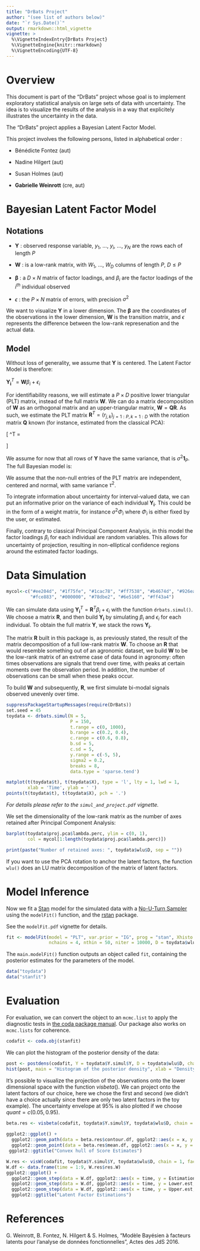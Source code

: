---
title: "DrBats Project"
author: "(see list of authors below)"
date: "`r Sys.Date()`"
output: rmarkdown::html_vignette
vignette: >
  %\VignetteIndexEntry{DrBats Project}
  %\VignetteEngine{knitr::rmarkdown}
  %\VignetteEncoding{UTF-8}
---

# Overview

This document is part of the "DrBats" project whose goal is to implement exploratory statistical analysis on large sets of data with uncertainty.  The idea is to visualize the results of the analysis in a way that explicitely illustrates the uncertainty in the data.

The "DrBats" project applies a Bayesian Latent Factor Model.

This project involves the following persons, listed in alphabetical order :

* Bénédicte Fontez (aut)

* Nadine Hilgert (aut)

* Susan Holmes (aut)

* **Gabrielle Weinrott** (cre, aut)

# Bayesian Latent Factor Model

## Notations

* $\mathbf{Y}$ : observed response variable, $y_1$, ..., $y_i$, ..., $y_N$ are the rows each of length $P$

* $\mathbf{W}$ : is a low-rank matrix, with $W_1$, ..., $W_D$ columns of length $P$, $D \leq P$

* $\mathbf{\beta}$ : a $D \times N$ matrix of factor loadings, and $\beta_i$ are the factor loadings of the $i^{th}$ individual observed

* $\epsilon$ : the $P \times N$ matrix of errors, with precision $\sigma^2$


We want to visualize $\mathbf{Y}$ in a lower dimension.  The $\mathbf{\beta}$ are the coordinates of the observations in the lower dimension, $\mathbf{W}$ is the transition matrix, and $\epsilon$ represents the difference between the low-rank represenation and the actual data.


## Model

Without loss of generality, we assume that $\mathbf{Y}$ is centered. The Latent Factor Model is therefore:

$\mathbf{Y_i}^T = \mathbf{W}\beta_i + \epsilon_i$

For identifiability reasons, we will estimate a $P \times D$ positive lower triangular (PLT) matrix, instead of the full matrix $\mathbf{W}$. We can do a matrix decomposition of $\mathbf{W}$ as an orthogonal matrix and an upper-triangular matrix, $\mathbf{W} = \mathbf{Q} \mathbf{R}$.  As such, we estimate the PLT matrix $\mathbf{R}^T = \left(r_{j, k}\right)_{j = 1:P, k = 1:D}$ with the rotation matrix $\mathbf{Q}$ known (for instance, estimated from the classical PCA):

  \[ \mathbf{R}^T = \begin{pmatrix}
    r_{1, 1} & 0 & \cdots &  0\\
    r_{2, 1} & r_{2, 2} & \ddots & 0 \\
    r_{3, 1} & r_{3, 2} & \ddots &  \vdots \\
    \vdots &  & \ddots & r_{P, D}
    \end{pmatrix} \]

We assume for now that all rows of $\mathbf{Y}$ have the same variance, that is $\sigma^2 \mathbf{1}_P$. The full Bayesian model is:

\begin{eqnarray}\label{model}
\mathbf{Y_i}^T|\mathbf{R}^T, \beta_i, \sigma^2 &\overset{i.i.d.}{\sim}&  \mathcal{N}_P(\mathbf{R}^T\beta_i, \sigma^2 \mathbf{1}_P)
\end{eqnarray}

\begin{eqnarray*}
\beta_i & \overset{i.i.d.}{\sim}& \mathcal{N}_D(0, \mathbf{1}_D) \\
r_{j, k} & \overset{i.i.d.}{\sim}& \mathcal{N}(0, \tau^2) \\
\sigma^2, \tau^2 &\sim& IG(0.001, 0.001)
\end{eqnarray*}

We assume that the non-null entries of the PLT matrix are independent, centered and normal, with same variance $\tau^2$.

To integrate information about uncertainty for interval-valued data, we can put an informative prior on the variance of each individual $\mathbf{Y_i}$.  This could be in the form of a weight matrix, for instance $\sigma^2 \Phi_i$ where $\Phi_i$ is either fixed by the user, or estimated.

Finally, contrary to classical Principal Component Analysis, in this model the factor loadings $\beta_i$ for each individual are random variables.  This allows for uncertainty of projection, resulting in non-elliptical confidence regions around the estimated factor loadings.

# Data Simulation

```{r, echo = F}
mycol<-c("#ee204d", "#1f75fe", "#1cac78", "#ff7538", "#b4674d", "#926eae",
         "#fce883", "#000000", "#78dbe2", "#6e5160", "#ff43a4")
```

We can simulate data using $\mathbf{Y_i}^T = \mathbf{R}^T\beta_i + \epsilon_i$ with the function `drbats.simul()`.  We choose a matrix $\mathbf{R}$, and then build $\mathbf{Y_i}$ by simulating $\beta_i$ and $\epsilon_i$ for each individual. To obtain the full matrix $\mathbf{Y}$, we stack the rows $\mathbf{Y_i}$.

The matrix $\mathbf{R}$ built in this package is, as previously stated, the result of the matrix decomposition of a full low-rank matrix $\mathbf{W}$. To choose an $\mathbf{R}$ that would resemble something out of an agronomic dataset, we build $\mathbf{W}$ to be the low-rank matrix of an extreme case of data found in agronomy: often times observations are signals that trend over time, with peaks at certain moments over the observation period.  In addition, the number of observations can be small when these peaks occur.

To build $\mathbf{W}$ and subsequently, $\mathbf{R}$, we first simulate bi-modal signals observed unevenly over time.

```{r}
suppressPackageStartupMessages(require(DrBats))
set.seed = 45
toydata <- drbats.simul(N = 5,
                        P = 150,
                        t.range = c(0, 1000),
                        b.range = c(0.2, 0.4),
                        c.range = c(0.6, 0.8),
                        b.sd = 5,
                        c.sd = 5,
                        y.range = c(-5, 5),
                        sigma2 = 0.2,
                        breaks = 8,
                        data.type = 'sparse.tend')
```

```{r}
matplot(t(toydata$t), t(toydata$X), type = 'l', lty = 1, lwd = 1,
        xlab = 'Time', ylab = ' ')
points(t(toydata$t), t(toydata$X), pch = '.')
```


*For details please refer to the `simul_and_project.pdf` vignette.*

We set the dimensionality of the low-rank matrix as the number of axes retained after Principal Component Analysis:

```{r}
barplot(toydata$proj.pca$lambda.perc, ylim = c(0, 1),
        col = mycol[1:length(toydata$proj.pca$lambda.perc)])
```

```{r, echo = F}
print(paste("Number of retained axes: ", toydata$wlu$D, sep = ""))
```

If you want to use the PCA rotation to anchor the latent factors, the function `wlu()` does an LU matrix decomposition of the matrix of latent factors.

# Model Inference

Now we fit a [Stan](https://mc-stan.org/) model for the simulated data with a [No-U-Turn Sampler](https://arxiv.org/pdf/1111.4246v1.pdf) using the `modelFit()` function, and the [rstan](https://cran.r-project.org/package=rstan) package.

See the `modelFit.pdf` vignette for details.

```{r, eval = F}
fit <- modelFit(model = "PLT", var.prior = "IG", prog = "stan", Xhisto = toydata$Y.simul$Y,
                nchains = 4, nthin = 50, niter = 10000, D = toydata$wlu$D)
```

The `main.modelFit()` function outputs an object called `fit`, containing the posterior estimates for the parameters of the model.

```{r, echo = F}
data("toydata")
data("stanfit")
```

# Evaluation

For evaluation, we can convert the object to an `mcmc.list` to apply the diagnostic tests in [the coda package manual](https://CRAN.R-project.org/package=coda/coda.pdf).  Our package also works on `mcmc.lists` for coherence.

```{r, echo = F}
codafit <- coda.obj(stanfit)
```

We can plot the histogram of the posterior density of the data:
```{r}
post <- postdens(codafit, Y = toydata$Y.simul$Y, D = toydata$wlu$D, chain = 1)
hist(post, main = "Histogram of the posterior density", xlab = "Density")
```

It's possible to visualize the projection of the observations onto the lower dimensional space with the function $visbeta()$. We can project onto the latent factors of our choice, here we chose the first and second (we didn't have a choice actually since there are only two latent factors in the toy example). The uncertainty envelope at $95 \%$ is also plotted if we choose $quant = c(0.05, 0.95)$.

```{r}
beta.res <- visbeta(codafit, toydata$Y.simul$Y, toydata$wlu$D, chain = 1, axes = c(1, 2), quant = c(0.05, 0.95))
 
ggplot2::ggplot() +
  ggplot2::geom_path(data = beta.res$contour.df, ggplot2::aes(x = x, y = y, colour = ind)) +
  ggplot2::geom_point(data = beta.res$mean.df, ggplot2::aes(x = x, y = y, colour = ind)) +
 ggplot2::ggtitle("Convex hull of Score Estimates")
```

```{r}
W.res <- visW(codafit, toydata$Y.simul$Y, toydata$wlu$D, chain = 1, factors = c(1, 2))
W.df <- data.frame(time = 1:9, W.res$res.W)
ggplot2::ggplot() +
  ggplot2::geom_step(data = W.df, ggplot2::aes(x = time, y = Estimation, colour = Factor)) +
  ggplot2::geom_step(data = W.df, ggplot2::aes(x = time, y = Lower.est, colour = Factor), linetype = 3) +
  ggplot2::geom_step(data = W.df, ggplot2::aes(x = time, y = Upper.est, colour = Factor), linetype = 3) +
  ggplot2::ggtitle("Latent Factor Estimations")
```

# References

G. Weinrott, B. Fontez, N. Hilgert \& S. Holmes, "Modèle Bayésien à facteurs latents pour l'analyse de données fonctionnelles", Actes des JdS 2016.
